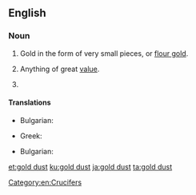 {{also|gold-dust}}
==English==

===Noun===
{{en-noun|-}}

# Gold in the form of very small pieces, or [[flour gold]].
# {{lb|en|figuratively}} Anything of great [[value]].
# {{taxlink|Aurinia saxatilis|species|noshow=1|ver=160928}}

====Translations====
{{trans-top|Gold in the form of very small pieces}}
* Bulgarian: {{t|bg|златен пясък|m}}
{{trans-mid}}
* Greek: {{t+|el|χρυσόσκονη|f}}
{{trans-bottom}}
{{trans-top|Aurinia saxatilis}}
* Bulgarian: {{t|bg|игловръх|m}}
{{trans-mid}}

{{trans-bottom}}
[[Category:en:Crucifers]]

[[et:gold dust]]
[[ku:gold dust]]
[[ja:gold dust]]
[[ta:gold dust]]
